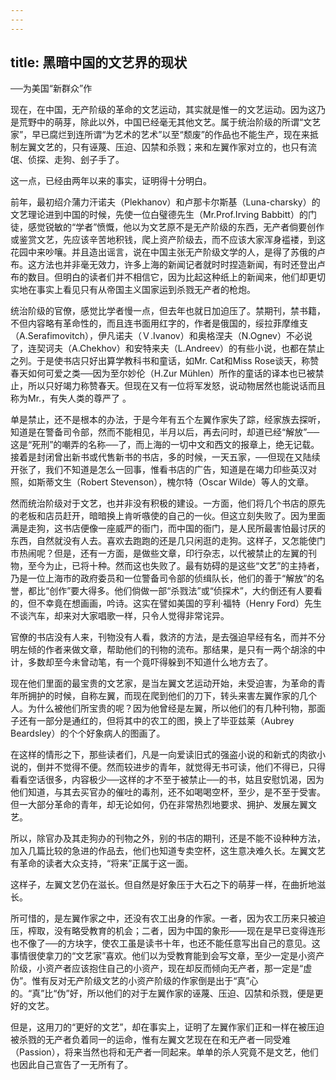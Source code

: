 ```yaml
---
---
---
```

title: 黑暗中国的文艺界的现状
---



──为美国“新群众”作

现在，在中国，无产阶级的革命的文艺运动，其实就是惟一的文艺运动。因为这乃是荒野中的萌芽，除此以外，中国已经毫无其他文艺。属于统治阶级的所谓“文艺家”，早已腐烂到连所谓“为艺术的艺术”以至“颓废”的作品也不能生产，现在来抵制左翼文艺的，只有诬蔑、压迫、囚禁和杀戮；来和左翼作家对立的，也只有流氓、侦探、走狗、刽子手了。

这一点，已经由两年以来的事实，证明得十分明白。

前年，最初绍介蒲力汗诺夫（Plekhanov）和卢那卡尔斯基（Luna-charsky）的文艺理论进到中国的时候，先使一位白璧德先生（Mr.Prof.Irving Babbitt）的门徒，感觉锐敏的“学者”愤慨，他以为文艺原不是无产阶级的东西，无产者倘要创作或鉴赏文艺，先应该辛苦地积钱，爬上资产阶级去，而不应该大家浑身褴褛，到这花园中来吵嚷。并且造出谣言，说在中国主张无产阶级文学的人，是得了苏俄的卢布。这方法也并非毫无效力，许多上海的新闻记者就时时捏造新闻，有时还登出卢布的数目。但明白的读者们并不相信它，因为比起这种纸上的新闻来，他们却更切实地在事实上看见只有从帝国主义国家运到杀戮无产者的枪炮。

统治阶级的官僚，感觉比学者慢一点，但去年也就日加迫压了。禁期刊，禁书籍，不但内容略有革命性的，而且连书面用红字的，作者是俄国的，绥拉菲摩维支（A.Serafimovitch），伊凡诺夫（Ｖ.Ivanov）和奥格涅夫（N.Ognev）不必说了，连契诃夫（A.Chekhov）和安特来夫（L.Andreev）的有些小说，也都在禁止之列。于是使书店只好出算学教科书和童话，如Mr. Cat和Miss Rose谈天，称赞春天如何可爱之类──因为至尔妙伦（H.Zur Mühlen）所作的童话的译本也已被禁止，所以只好竭力称赞春天。但现在又有一位将军发怒，说动物居然也能说话而且称为Mr.，有失人类的尊严了 。

单是禁止，还不是根本的办法，于是今年有五个左翼作家失了踪，经家族去探听，知道是在警备司令部，然而不能相见，半月以后，再去问时，却道已经“解放”──这是“死刑”的嘲弄的名称──了，而上海的一切中文和西文的报章上，绝无记载。接着是封闭曾出新书或代售新书的书店，多的时候，一天五家，──但现在又陆续开张了，我们不知道是怎么一回事，惟看书店的广告，知道是在竭力印些英汉对照，如斯蒂文生（Robert Stevenson），槐尔特（Oscar Wilde）等人的文章。

然而统治阶级对于文艺，也并非没有积极的建设。一方面，他们将几个书店的原先的老板和店员赶开，暗暗换上肯听嗾使的自己的一伙。但这立刻失败了。因为里面满是走狗，这书店便像一座威严的衙门，而中国的衙门，是人民所最害怕最讨厌的东西，自然就没有人去。喜欢去跑跑的还是几只闲逛的走狗。这样子，又怎能使门市热闹呢？但是，还有一方面，是做些文章，印行杂志，以代被禁止的左翼的刊物，至今为止，已将十种。然而这也失败了。最有妨碍的是这些“文艺”的主持者，乃是一位上海市的政府委员和一位警备司令部的侦缉队长，他们的善于“解放”的名誉，都比“创作”要大得多。他们倘做一部“杀戮法”或“侦探术”，大约倒还有人要看的，但不幸竟在想画画，吟诗。这实在譬如美国的亨利·福特（Henry Ford）先生不谈汽车，却来对大家唱歌一样，只令人觉得非常诧异。

官僚的书店没有人来，刊物没有人看，救济的方法，是去强迫早经有名，而并不分明左倾的作者来做文章，帮助他们的刊物的流布。那结果，是只有一两个胡涂的中计，多数却至今未曾动笔，有一个竟吓得躲到不知道什么地方去了。

现在他们里面的最宝贵的文艺家，是当左翼文艺运动开始，未受迫害，为革命的青年所拥护的时候，自称左翼，而现在爬到他们的刀下，转头来害左翼作家的几个人。为什么被他们所宝贵的呢？因为他曾经是左翼，所以他们的有几种刊物，那面子还有一部分是通红的，但将其中的农工的图，换上了毕亚兹莱（Aubrey Beardsley）的个个好象病人的图画了。

在这样的情形之下，那些读者们，凡是一向爱读旧式的强盗小说的和新式的肉欲小说的，倒并不觉得不便。然而较进步的青年，就觉得无书可读，他们不得已，只得看看空话很多，内容极少──这样的才不至于被禁止──的书，姑且安慰饥渴，因为他们知道，与其去买官办的催吐的毒剂，还不如喝喝空杯，至少，是不至于受害。但一大部分革命的青年，却无论如何，仍在非常热烈地要求、拥护、发展左翼文艺。

所以，除官办及其走狗办的刊物之外，别的书店的期刊，还是不能不设种种方法，加入几篇比较的急进的作品去，他们也知道专卖空杯，这生意决难久长。左翼文艺有革命的读者大众支持，“将来”正属于这一面。

这样子，左翼文艺仍在滋长。但自然是好象压于大石之下的萌芽一样，在曲折地滋长。

所可惜的，是左翼作家之中，还没有农工出身的作家。一者，因为农工历来只被迫压，榨取，没有略受教育的机会；二者，因为中国的象形——现在是早已变得连形也不像了──的方块字，使农工虽是读书十年，也还不能任意写出自己的意见。这事情很使拿刀的“文艺家”喜欢。他们以为受教育能到会写文章，至少一定是小资产阶级，小资产者应该抱住自己的小资产，现在却反而倾向无产者，那一定是“虚伪”。惟有反对无产阶级文艺的小资产阶级的作家倒是出于“真”心的。“真”比“伪”好，所以他们的对于左翼作家的诬蔑、压迫、囚禁和杀戮，便是更好的文艺。

但是，这用刀的“更好的文艺”，却在事实上，证明了左翼作家们正和一样在被压迫被杀戮的无产者负着同一的运命，惟有左翼文艺现在在和无产者一同受难（Passion），将来当然也将和无产者一同起来。单单的杀人究竟不是文艺，他们也因此自己宣告了一无所有了。